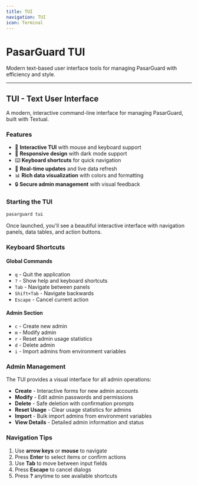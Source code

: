 ```yaml
---
title: TUI
navigation: TUI
icon: Terminal
---
```


# PasarGuard TUI

Modern text-based user interface tools for managing PasarGuard with efficiency and style.

---

## TUI - Text User Interface

A modern, interactive command-line interface for managing PasarGuard, built with Textual.

### Features

- 🎯 **Interactive TUI** with mouse and keyboard support
- 📱 **Responsive design** with dark mode support
- ⌨️ **Keyboard shortcuts** for quick navigation
- 🔄 **Real-time updates** and live data refresh
- 📊 **Rich data visualization** with colors and formatting
- 🔒 **Secure admin management** with visual feedback

### Starting the TUI

```bash
pasarguard tui
```

Once launched, you'll see a beautiful interactive interface with navigation panels, data tables, and action buttons.

### Keyboard Shortcuts

#### Global Commands

- `q` - Quit the application
- `?` - Show help and keyboard shortcuts
- `Tab` - Navigate between panels
- `Shift+Tab` - Navigate backwards
- `Escape` - Cancel current action

#### Admin Section

- `c` - Create new admin
- `m` - Modify admin
- `r` - Reset admin usage statistics
- `d` - Delete admin
- `i` - Import admins from environment variables

### Admin Management

The TUI provides a visual interface for all admin operations:

- **Create** - Interactive forms for new admin accounts
- **Modify** - Edit admin passwords and permissions
- **Delete** - Safe deletion with confirmation prompts
- **Reset Usage** - Clear usage statistics for admins
- **Import** - Bulk import admins from environment variables
- **View Details** - Detailed admin information and status

### Navigation Tips

1. Use **arrow keys** or **mouse** to navigate
2. Press **Enter** to select items or confirm actions
3. Use **Tab** to move between input fields
4. Press **Escape** to cancel dialogs
5. Press **?** anytime to see available shortcuts
